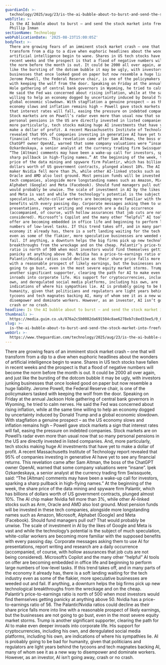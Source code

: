 ```yaml
---
guardianId: >-
  technology/2025/aug/23/is-the-ai-bubble-about-to-burst-and-send-the-stock-market-into-freefall
webTitle: >-
  Is the AI bubble about to burst – and send the stock market into freefall? |
  Phillip Inman
sectionName: Technology
webPublicationDate: '2025-08-23T15:00:05Z'
bodyText: >-
  There are growing fears of an imminent stock market crash – one that will
  transform from a dip to a dive when euphoric headlines about the wonders of
  artificial intelligence begin to wane. Shares in US tech stocks have fallen in
  recent weeks and the prospect is that a flood of negative numbers will become
  the norm before the month is out. It could be 2000 all over again, and just
  like the bursting of the dotcom bubble it may be ugly, with investors junking
  businesses that once looked good on paper but now resemble a huge liability.
  Jerome Powell, the Federal Reserve chair, is one of the policymakers tasked
  with keeping the wolf from the door. Speaking on Friday at the annual Jackson
  Hole gathering of central bank governors in Wyoming, he tried to calm nerves.
  He said the Fed was concerned about rising inflation, while at the same time
  willing to help an economy dogged by uncertainty induced by Donald Trump and a
  global economic slowdown. With stagflation a genuine prospect – as the US
  economy slows and inflation remains high – Powell gave stock markets a sign
  that interest rates will fall, easing the pressure on indebted companies.
  Stock markets are on Powell’s radar even more than usual now that so many
  personal pensions in the US are directly invested in listed companies. And,
  more particularly, tech stocks making huge AI investments that have yet to
  make a dollar of profit. A recent Massachusetts Institute of Technology report
  revealed that 95% of companies investing in generative AI have yet to see any
  financial returns. This revelation came after Sam Altman, the boss of the
  ChatGPT owner OpenAI, warned that some company valuations were “insane”. Ipek
  Ozkardeskaya, a senior analyst at the currency trading firm Swissquote, said:
  “The [Altman] comments may have been a wake-up call for investors, sparking a
  sharp pullback in high-flying names.” At the beginning of the week, the share
  price of the data mining and spyware firm Palantir, which has billions of
  dollars worth of US government contracts, plunged almost 10%. The AI chip
  maker Nvidia fell more than 3%, while other AI-linked stocks such as Arm,
  Oracle and AMD also lost ground. Most pension funds will be invested in these
  tech companies, alongside more longstanding names such as Amazon, Microsoft,
  Alphabet (Google) and Meta (Facebook). Should fund managers pull out? That
  would probably be unwise. The scale of investment in AI by the likes of Google
  and Meta is vast and while the technology’s potential is the subject of much
  speculation, white-collar workers are becoming more familiar with the supposed
  benefits with every passing day. Corporate messages asking them to use AI for
  presentations, report writing and research are a daily occurrence
  (accompanied, of course, with hollow assurances that job cuts are not being
  considered). Microsoft’s Copilot and the many other “helpful” AI tools on
  offer are becoming embedded in office life and beginning to perform large
  numbers of low-level tasks. If this trend takes off, and in many parts of the
  economy it already has, there is a soft landing waiting for the tech industry
  even as some of the flakier, more speculative businesses are weeded out and
  fail. If anything, a downturn helps the big firms pick up new technological
  breakthroughs from the wreckage and on the cheap. Palantir’s price-to-earnings
  ratio is north of 500 when most investors would find themselves getting
  panicky at anything above 50. Nvidia has a price-to-earnings ratio of 56. The
  Palantir/Nvidia ratios could decline as their share price falls more into line
  with a reasonable prospect of likely earnings, but the businesses are not
  going to go bust, even in the most severe equity market storms. Trump is
  another significant supporter, clearing the path for AI to make even deeper
  inroads into corporate life. His support for cryptocurrencies, including his
  own, and deregulated social media platforms, including his own, are
  indications of where his sympathies lie. AI is probably going to be bad for
  humanity, given that politicians and regulators are light years behind the
  tycoons and tech magnates backing AI, many of whom see it as a new way to
  disempower and dominate workers. However, as an investor, AI isn’t going away,
  crash or no crash.
headline: Is the AI bubble about to burst – and send the stock market into freefall?
thumbnail: >-
  https://media.guim.co.uk/876a2c5b0082da691504c8ae6278eb7c8ed33ee5/0_0_5000_4000/500.jpg
slug: >-
  is-the-ai-bubble-about-to-burst-and-send-the-stock-market-into-freefall-or-phillip-inman
webUrl: >-
  https://www.theguardian.com/technology/2025/aug/23/is-the-ai-bubble-about-to-burst-and-send-the-stock-market-into-freefall
---
```

There are growing fears of an imminent stock market crash – one that will transform from a dip to a dive when euphoric headlines about the wonders of artificial intelligence begin to wane. Shares in US tech stocks have fallen in recent weeks and the prospect is that a flood of negative numbers will become the norm before the month is out. It could be 2000 all over again, and just like the bursting of the dotcom bubble it may be ugly, with investors junking businesses that once looked good on paper but now resemble a huge liability. Jerome Powell, the Federal Reserve chair, is one of the policymakers tasked with keeping the wolf from the door. Speaking on Friday at the annual Jackson Hole gathering of central bank governors in Wyoming, he tried to calm nerves. He said the Fed was concerned about rising inflation, while at the same time willing to help an economy dogged by uncertainty induced by Donald Trump and a global economic slowdown. With stagflation a genuine prospect – as the US economy slows and inflation remains high – Powell gave stock markets a sign that interest rates will fall, easing the pressure on indebted companies. Stock markets are on Powell’s radar even more than usual now that so many personal pensions in the US are directly invested in listed companies. And, more particularly, tech stocks making huge AI investments that have yet to make a dollar of profit. A recent Massachusetts Institute of Technology report revealed that 95% of companies investing in generative AI have yet to see any financial returns. This revelation came after Sam Altman, the boss of the ChatGPT owner OpenAI, warned that some company valuations were “insane”. Ipek Ozkardeskaya, a senior analyst at the currency trading firm Swissquote, said: “The [Altman] comments may have been a wake-up call for investors, sparking a sharp pullback in high-flying names.” At the beginning of the week, the share price of the data mining and spyware firm Palantir, which has billions of dollars worth of US government contracts, plunged almost 10%. The AI chip maker Nvidia fell more than 3%, while other AI-linked stocks such as Arm, Oracle and AMD also lost ground. Most pension funds will be invested in these tech companies, alongside more longstanding names such as Amazon, Microsoft, Alphabet (Google) and Meta (Facebook). Should fund managers pull out? That would probably be unwise. The scale of investment in AI by the likes of Google and Meta is vast and while the technology’s potential is the subject of much speculation, white-collar workers are becoming more familiar with the supposed benefits with every passing day. Corporate messages asking them to use AI for presentations, report writing and research are a daily occurrence (accompanied, of course, with hollow assurances that job cuts are not being considered). Microsoft’s Copilot and the many other “helpful” AI tools on offer are becoming embedded in office life and beginning to perform large numbers of low-level tasks. If this trend takes off, and in many parts of the economy it already has, there is a soft landing waiting for the tech industry even as some of the flakier, more speculative businesses are weeded out and fail. If anything, a downturn helps the big firms pick up new technological breakthroughs from the wreckage and on the cheap. Palantir’s price-to-earnings ratio is north of 500 when most investors would find themselves getting panicky at anything above 50. Nvidia has a price-to-earnings ratio of 56. The Palantir/Nvidia ratios could decline as their share price falls more into line with a reasonable prospect of likely earnings, but the businesses are not going to go bust, even in the most severe equity market storms. Trump is another significant supporter, clearing the path for AI to make even deeper inroads into corporate life. His support for cryptocurrencies, including his own, and deregulated social media platforms, including his own, are indications of where his sympathies lie. AI is probably going to be bad for humanity, given that politicians and regulators are light years behind the tycoons and tech magnates backing AI, many of whom see it as a new way to disempower and dominate workers. However, as an investor, AI isn’t going away, crash or no crash.
